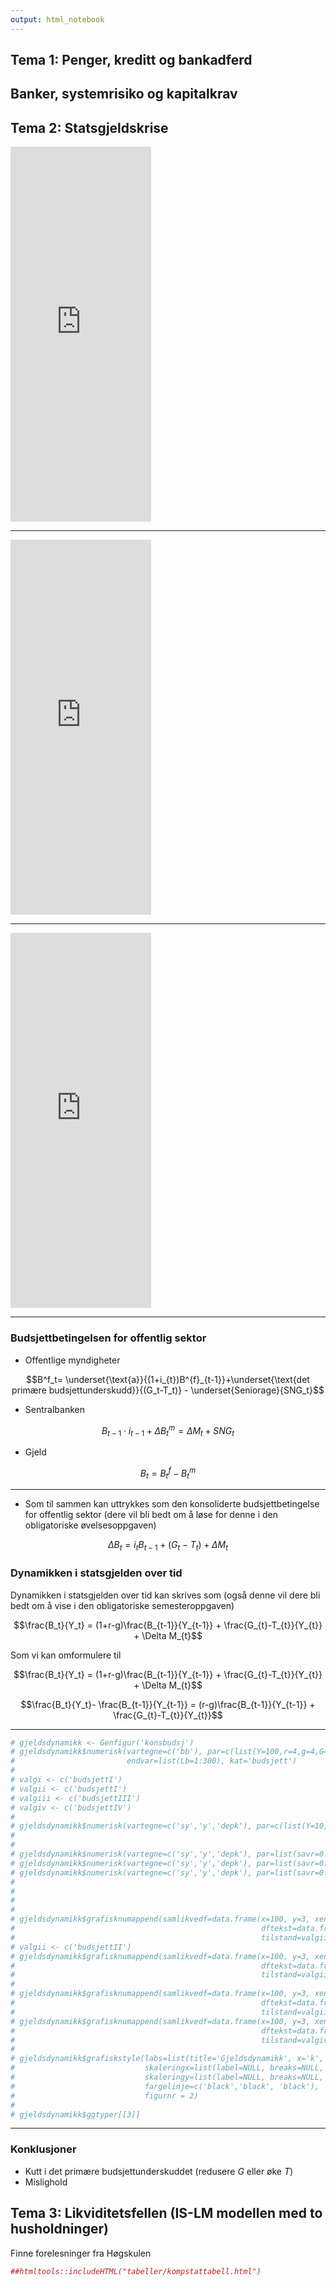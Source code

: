 ```yaml
---
output: html_notebook
---
```


## Tema 1: Penger, kreditt og bankadferd
<!--
<iframe width="200" height="200" src="https://www.youtube.com/embed/O7pnjzCuSv8"> </iframe>
Starter med dette i uke
-->

## Banker, systemrisiko og kapitalkrav

## Tema 2:  Statsgjeldskrise

<iframe src="https://www.nationaldebtclocks.org/debtclock/unitedstates" frameborder="0"  height="600" width="225">
  <p>Your browser does not support iframes.</p>
</iframe>

---

<iframe src="https://www.nationaldebtclocks.org/debtclock/greece" frameborder="0"  height="600" width="225">
  <p>Your browser does not support iframes.</p>
</iframe>

---

<iframe src="https://www.nationaldebtclocks.org/debtclock/japan" frameborder="0"  height="600" width="225">
  <p>Your browser does not support iframes.</p>
</iframe>

---

### Budsjettbetingelsen for offentlig sektor

- Offentlige myndigheter

$$B^f_t= \underset{\text{a}}{(1+i_{t})B^{f}_{t-1}}+\underset{\text{det primære budsjettunderskudd}}{(G_t-T_t)} - \underset{Seniorage}{SNG_t}$$



- Sentralbanken

$$ B_{t-1}\cdot i_{t-1} + \Delta B_{t}^{m} = \Delta M_{t} + SNG_{t}$$

- Gjeld

$$B_{t} = B_{t}^{f} - B_{t}^{m}$$

---

- Som til sammen kan uttrykkes som den konsoliderte budsjettbetingelse for offentlig sektor (dere vil bli bedt om å løse for denne i den obligatoriske øvelsesoppgaven)

$$\Delta B_t = i_{t}B_{t-1}+{(G_t-T_t)}  + \Delta M_{t}$$

### Dynamikken i statsgjelden over tid 
Dynamikken i statsgjelden over tid kan skrives som (også denne vil dere bli bedt om å vise i den obligatoriske semesteroppgaven)

$$\frac{B_t}{Y_t} = (1+r-g)\frac{B_{t-1}}{Y_{t-1}} + \frac{G_{t}-T_{t}}{Y_{t}} + \Delta M_{t}$$

Som vi kan omformulere til

$$\frac{B_t}{Y_t} = (1+r-g)\frac{B_{t-1}}{Y_{t-1}} + \frac{G_{t}-T_{t}}{Y_{t}} + \Delta M_{t}$$

$$\frac{B_t}{Y_t}- \frac{B_{t-1}}{Y_{t-1}} = (r-g)\frac{B_{t-1}}{Y_{t-1}} + \frac{G_{t}-T_{t}}{Y_{t}}$$


---



```r
# gjeldsdynamikk <- Genfigur('konsbudsj')
# gjeldsdynamikk$numerisk(vartegne=c('bb'), par=c(list(Y=100,r=4,g=4,G=100,T=100)),
#                         endvar=list(Lb=1:300), kat='budsjett')
# 
# valgi <- c('budsjettI')
# valgii <- c('budsjettI')
# valgiii <- c('budsjettIII')
# valgiv <- c('budsjettIV')
# 
# gjeldsdynamikk$numerisk(vartegne=c('sy','y','depk'), par=c(list(Y=10,r=4,g=4,G=10,T=5)), endvar=list(Lb=44:50) ,kat=valgi)
# 
# 
# gjeldsdynamikk$numerisk(vartegne=c('sy','y','depk'), par=list(savr=0.5, alpha=0.5, n=0.01, gamma=0.04), endvar=list(k=1:200) ,kat=valgii)
# gjeldsdynamikk$numerisk(vartegne=c('sy','y','depk'), par=list(savr=0.5, alpha=0.5, n=0.01, gamma=0.04), endvar=list(k=1:200) ,kat=valgiii)
# gjeldsdynamikk$numerisk(vartegne=c('sy','y','depk'), par=list(savr=0.5, alpha=0.5, n=0.01, gamma=0.04), endvar=list(k=1:200) ,kat=valgiv)
# 
# 
# 
# 
# gjeldsdynamikk$grafisknumappend(samlikvedf=data.frame(x=100, y=3, xend=100, yend=3),
#                                                       dftekst=data.frame(x=10,y=10,kurve='abc',farge='red'),
#                                                       tilstand=valgiii)
# valgii <- c('budsjettII')
# gjeldsdynamikk$grafisknumappend(samlikvedf=data.frame(x=100, y=3, xend=100, yend=3),
#                                                       dftekst=data.frame(x=10,y=10,kurve='abc',farge='red'),
#                                                       tilstand=valgiii)
# 
# gjeldsdynamikk$grafisknumappend(samlikvedf=data.frame(x=100, y=3, xend=100, yend=3),
#                                                       dftekst=data.frame(x=10,y=10,kurve='abc',farge='red'),
#                                                       tilstand=valgiii)
# gjeldsdynamikk$grafisknumappend(samlikvedf=data.frame(x=100, y=3, xend=100, yend=3),
#                                                       dftekst=data.frame(x=10,y=10,kurve='abc',farge='red'),
#                                                       tilstand=valgiv)
# 
# gjeldsdynamikk$grafiskstyle(labs=list(title='Gjeldsdynamikk', x='k', y='y'),
#                             skaleringx=list(label=NULL, breaks=NULL, limits=NULL),
#                             skaleringy=list(label=NULL, breaks=NULL, limits=NULL),
#                             fargelinje=c('black','black', 'black'),
#                             figurnr = 2)
# 
# gjeldsdynamikk$ggtyper[[3]]
```


----

### Konklusjoner

- Kutt i det primære budsjettunderskuddet (redusere $G$ eller øke $T$)
- Mislighold

## Tema 3:  Likviditetsfellen (IS-LM modellen med to husholdninger)
Finne forelesninger fra Høgskulen

<!--
Statsgjeld
Budsjettlikningen for offentlig sektor
Sentralbanken:
B^m_t -1 *i_t-1+(B^m_t- B^m_t -1)=(M0_t- M0_t-1)+ISB_t
Konsolidert
B=B^f-B^m
B= B^sb-B^m 
 (1+t_t)( B -B^sb)-1+(G_t-T_t)- (B^sb_t -1 *i_t-1+(B^sb_t- B^sb_t -1)-(M0_t-M0_t-1))
B =(1-i_t-1) B _t-1+(G_t-T_t)- (M0_t-M0_t-1))
Ser bort fra pengetrykking  (M0_t-M0_t-1))=0 og antar reelle verdier:
B _t=(1-i_t-1)B _t-1+(G_t-T_t)- (M0_t-M0_t-1))
Y_t=A+BY_y-1. B<1 Stable B>1
Y_t = B^p/y_t 
A=Underskudd på budsjettbalansen
(G_t-T_t)/Y_(t)
B = Rentebetalinger
(1+i_t-1)(1+g_t)^t B _t-1/y_t-1
Hvordan komme fram til A og B
Dele på Y_t og for (1-i_t-1) B _t-1*Y_t-1/Y_t-1 Y_t
To/Fire tilfeller
Hvordan unngå statsgjeldskrise?
Kutte i primærbudsjettet (øke T eller redusere G)
Mislighold
Inflasjon
Fordelingskamp
-->

```r
##htmltools::includeHTML("tabeller/kompstattabell.html")
```
